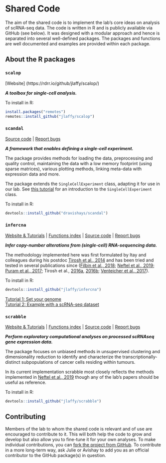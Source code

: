 # Shared Code {#sharedCode}

The aim of the shared code is to implement the lab’s core ideas on analysis of scRNA-seq data. The code is written in R and is publicly available via GitHub (see below). It was designed with a modular approach and hence is separated into several well-defined packages. The packages and functions are well documented and examples are provided within each package.

## About the R packages

### `scalop` 
[Website] (https://rdrr.io/github/jlaffy/scalop/)

_**A toolbox for single-cell analysis.**_

To install in R:  
```r
install.packages("remotes")
remotes::install_github("jlaffy/scalop")
```

### `scandal`
[Source code](https://github.com/dravishays/scandal) | [Report bugs](https://github.com/dravishays/scandal/issues)

_**A framework that enables defining a single-cell experiment.**_

The package provides methods for loading the data, preprocessing and quality control, maintaining the data with a low memory footprint (using sparse matrices), various plotting methods, linking meta-data with expression data and more. 

The package extends the `SingleCellExperiment` class, adapting it for use in our lab. See [this tutorial](https://www.bioconductor.org/packages/release/bioc/vignettes/SingleCellExperiment/inst/doc/intro.html) for an introduction to the `SingleCellExperiment` class.

To install in R:  
```r
devtools::install_github("dravishays/scandal")
```

### `infercna`
[Website & Tutorials](https://jlaffy.github.io/infercna) | [Functions index](https://jlaffy.github.io/infercna/reference/index.html) | [Source code](https://github.com/jlaffy/infercna) | [Report bugs](https://github.com/jlaffy/infercna/issues)

_**Infer copy-number alterations from (single-cell) RNA-sequencing data.**_

The methodology implemented here was first formulated by Itay and colleagues during his postdoc [Tirosh et al., 2014](https://science.sciencemag.org/content/344/6190/1396.long) and has been tried and tested in several publications since ([Filbin et al., 2018](https://science.sciencemag.org/content/360/6386/331.long); [Neftel et al., 2019](https://www.ncbi.nlm.nih.gov/pubmed/31327527); [Puram et al., 2017](https://www.ncbi.nlm.nih.gov/pubmed/29198524); Tirosh et al., [2016a](https://science.sciencemag.org/content/352/6282/189.long), [2016b](https://www.nature.com/articles/nature20123); [Venteicher et al., 2017](https://science.sciencemag.org/content/355/6332/eaai8478.long)).

To install in R:  
```r
devtools::install_github("jlaffy/infercna")
```

[Tutorial 1: Set your genome](https://jlaffy.github.io/infercna/articles/useGenome.html)  
[Tutorial 2: Example with a scRNA-seq dataset](https://jlaffy.github.io/infercna/articles/infercna_tutorial.html)  

### `scrabble`
[Website & Tutorials](https://jlaffy.github.io/scrabble) | [Functions index](https://jlaffy.github.io/scrabble/reference/index.html) | [Source code](https://github.com/jlaffy/scrabble) | [Report bugs](https://github.com/jlaffy/scrabble/issues)

_**Perform exploratory computational analyses on processed scRNAseq gene expression data.**_

The package focuses on unbiased methods in unsupervised clustering and dimensionality reduction to identify and characterize the transcriptionally-distinct subpopulations of cancer cells residing within tumours.

In its current implementation scrabble most closely reflects the methods implemented in [Neftel et al., 2019](https://www.ncbi.nlm.nih.gov/pubmed/31327527) though any of the lab’s papers should be useful as reference.

To install in R:  
```r
devtools::install_github("jlaffy/scrabble")
```

## Contributing 
Members of the lab to whom the shared code is relevant and of use are encouraged to contribute to it. This will both help the code to grow and develop but also allow you to fine-tune it for your own analyses. To make individual contributions, you can [fork the project from GitHub](https://help.github.com/en/github/getting-started-with-github/fork-a-repo). To contribute in a more long-term way, ask Julie or Avishay to add you as an official contributor to the GitHub package(s) in question.
